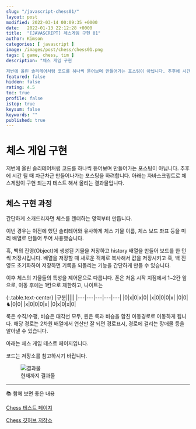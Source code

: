 ```yaml
---
slug: "/javascript-chess01/"
layout: post
modified: 2022-03-14 00:09:35 +0000
date:   2022-01-13 22:12:28 +0000
title:  "[JAVASCRIPT] 체스게임 구현 01"
author: Kimson
categories: [ javascript ]
image: /images/post/chess/chess01.png
tags: [ game, chess, tim ]
description: "체스 게임 구현

저번에 올린 솔리테어처럼 코드를 하나씩 뜯어보며 만들어가는 포스팅이 아닙니다. 추후에 시간 될 때 차근차근 만들어나가는 포스팅을 하려합니다. 아래는 자바스크립트로 체스게임이 구현 되는지 테스트 해서 올리는 결과물입니다."
featured: false
hidden: false
rating: 4.5
toc: true
profile: false
istop: true
keysum: false
keywords: ""
published: true
---
```


# 체스 게임 구현

저번에 올린 솔리테어처럼 코드를 하나씩 뜯어보며 만들어가는 포스팅이 아닙니다. 추후에 시간 될 때 차근차근 만들어나가는 포스팅을 하려합니다. 아래는 자바스크립트로 체스게임이 구현 되는지 테스트 해서 올리는 결과물입니다.

## 체스 구현 과정

간단하게 소개드리자면 체스를 렌더하는 영역부터 만듭니다.

이번 경우는 이전에 했던 솔리테어와 유사하게 체스 기물 이름, 체스 보드 좌표 등을 미리 배열로 만들어 두어 사용했습니다.

흑, 백의 진영(Object)에 생성된 기물을 저장하고 history 배열을 만들어 보드를 한 턴 씩 저장시킵니다. 배열을 저장할 때 새로운 객체로 복사해서 값을 저장시키고 흑, 백 진영도 초기화하여 저장하면 기록을 되돌리는 기능을 간단하게 만들 수 있습니다.

이후 체스의 기물들의 특성을 제어문으로 다룹니다. 폰은 처음 시작 지점에서 1~2칸 앞으로, 이동 후에는 1칸으로 제한하고, 나이트는

{:.table.text-center}
|구분|||||
|---|---|---|---|---|
|0|x|0|x|0|
|x|0|0|0|x|
|0|0|♞|0|0|
|x|0|0|0|x|
|0|x|0|x|0|

룩은 수직/수평, 비숍은 대각선 모두, 퀸은 룩과 비숍을 합친 이동경로로 이동하게 됩니다. 해당 경로는 2차원 배열에서 연산만 잘 되면 경로표시, 경로에 걸리는 장애물 등을 알아낼 수 있습니다.

아래는 체스 게임 테스트 페이지입니다.

코드는 저장소를 참고하시기 바랍니다.

<figure className="text-center">
<span className="w-inline-block">
   <img class="w-100" src="/images/post/chess/chess01.png" alt="결과물" title="결과물" />
   <figcaption>현재까지 결과물</figcaption>
</span>
</figure>

-----

📚 함께 보면 좋은 내용

[Chess 테스트 페이지](https://kkn1125.github.io/chess/)

[Chess 깃허브 저장소](https://github.com/kkn1125/chess/)